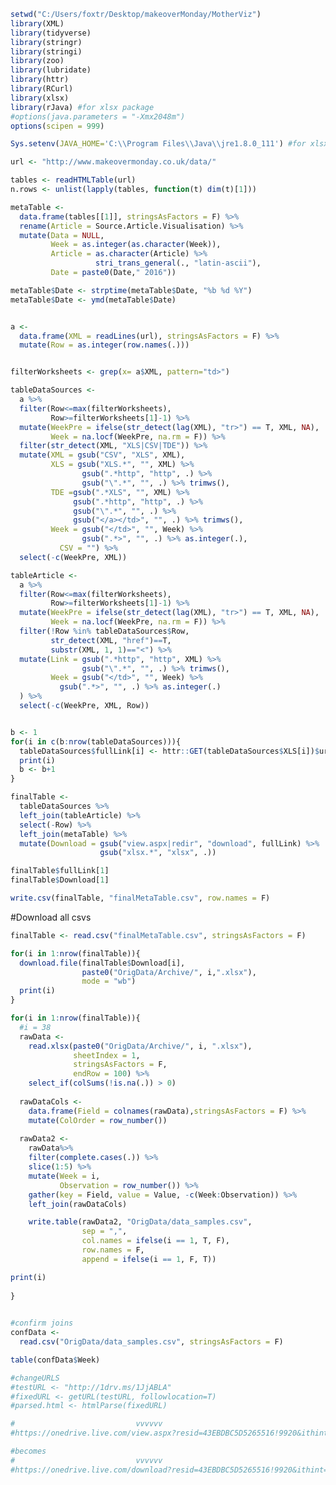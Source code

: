 ```r
setwd("C:/Users/foxtr/Desktop/makeoverMonday/MotherViz")
library(XML)
library(tidyverse)
library(stringr)
library(stringi)
library(zoo)
library(lubridate)
library(httr)
library(RCurl)
library(xlsx)
library(rJava) #for xlsx package
#options(java.parameters = "-Xmx2048m")
options(scipen = 999)

Sys.setenv(JAVA_HOME='C:\\Program Files\\Java\\jre1.8.0_111') #for xlsx package/rJava

url <- "http://www.makeovermonday.co.uk/data/"
```  

```r
tables <- readHTMLTable(url)
n.rows <- unlist(lapply(tables, function(t) dim(t)[1]))

metaTable <- 
  data.frame(tables[[1]], stringsAsFactors = F) %>%
  rename(Article = Source.Article.Visualisation) %>% 
  mutate(Data = NULL,
         Week = as.integer(as.character(Week)),
         Article = as.character(Article) %>% 
                   stri_trans_general(., "latin-ascii"),
         Date = paste0(Date," 2016"))

metaTable$Date <- strptime(metaTable$Date, "%b %d %Y")
metaTable$Date <- ymd(metaTable$Date)


a <-
  data.frame(XML = readLines(url), stringsAsFactors = F) %>% 
  mutate(Row = as.integer(row.names(.))) 


filterWorksheets <- grep(x= a$XML, pattern="td>")

tableDataSources <-
  a %>% 
  filter(Row<=max(filterWorksheets),
         Row>=filterWorksheets[1]-1) %>% 
  mutate(WeekPre = ifelse(str_detect(lag(XML), "tr>") == T, XML, NA),
         Week = na.locf(WeekPre, na.rm = F)) %>% 
  filter(str_detect(XML, "XLS|CSV|TDE")) %>% 
  mutate(XML = gsub("CSV", "XLS", XML),
         XLS = gsub("XLS.*", "", XML) %>% 
                gsub(".*http", "http", .) %>% 
                gsub("\".*", "", .) %>% trimws(),
         TDE =gsub(".*XLS", "", XML) %>% 
              gsub(".*http", "http", .) %>% 
              gsub("\".*", "", .) %>% 
              gsub("</a></td>", "", .) %>% trimws(),
         Week = gsub("</td>", "", Week) %>% 
                gsub(".*>", "", .) %>% as.integer(.),
           CSV = "") %>% 
  select(-c(WeekPre, XML))

tableArticle <-
  a %>% 
  filter(Row<=max(filterWorksheets),
         Row>=filterWorksheets[1]-1) %>% 
  mutate(WeekPre = ifelse(str_detect(lag(XML), "tr>") == T, XML, NA),
         Week = na.locf(WeekPre, na.rm = F)) %>% 
  filter(!Row %in% tableDataSources$Row,
         str_detect(XML, "href")==T,
         substr(XML, 1, 1)=="<") %>% 
  mutate(Link = gsub(".*http", "http", XML) %>% 
                gsub("\".*", "", .) %>% trimws(),
         Week = gsub("</td>", "", Week) %>% 
           gsub(".*>", "", .) %>% as.integer(.)
  ) %>% 
  select(-c(WeekPre, XML, Row))


b <- 1
for(i in c(b:nrow(tableDataSources))){
  tableDataSources$fullLink[i] <- httr::GET(tableDataSources$XLS[i])$url
  print(i)
  b <- b+1
}

finalTable <-
  tableDataSources %>% 
  left_join(tableArticle) %>% 
  select(-Row) %>% 
  left_join(metaTable) %>% 
  mutate(Download = gsub("view.aspx|redir", "download", fullLink) %>% 
                    gsub("xlsx.*", "xlsx", .))

finalTable$fullLink[1]
finalTable$Download[1]

write.csv(finalTable, "finalMetaTable.csv", row.names = F)
```

#Download all csvs
```r
finalTable <- read.csv("finalMetaTable.csv", stringsAsFactors = F)

for(i in 1:nrow(finalTable)){
  download.file(finalTable$Download[i], 
                paste0("OrigData/Archive/", i,".xlsx"), 
                mode = "wb")
  print(i)
}

```

```r
for(i in 1:nrow(finalTable)){
  #i = 38
  rawData <- 
    read.xlsx(paste0("OrigData/Archive/", i, ".xlsx"), 
              sheetIndex = 1, 
              stringsAsFactors = F, 
              endRow = 100) %>% 
    select_if(colSums(!is.na(.)) > 0)
  
  rawDataCols <- 
    data.frame(Field = colnames(rawData),stringsAsFactors = F) %>% 
    mutate(ColOrder = row_number())
  
  rawData2 <- 
    rawData%>% 
    filter(complete.cases(.)) %>% 
    slice(1:5) %>% 
    mutate(Week = i,
           Observation = row_number()) %>% 
    gather(key = Field, value = Value, -c(Week:Observation)) %>% 
    left_join(rawDataCols)

    write.table(rawData2, "OrigData/data_samples.csv", 
                sep = ",",
                col.names = ifelse(i == 1, T, F),
                row.names = F, 
                append = ifelse(i == 1, F, T))

print(i)
  
}
  

#confirm joins
confData <-
  read.csv("OrigData/data_samples.csv", stringsAsFactors = F)

table(confData$Week)
```


```r
#changeURLS
#testURL <- "http://1drv.ms/1JjABLA"
#fixedURL <- getURL(testURL, followlocation=T)
#parsed.html <- htmlParse(fixedURL)

#                           vvvvvv                                           vvvvv
#https://onedrive.live.com/view.aspx?resid=43EBDBC5D5265516!9920&ithint=file%2cxlsx&lor=shortUrl&app=Excel

#becomes
#                           vvvvvv                                           vvvvv
#https://onedrive.live.com/download?resid=43EBDBC5D5265516!9920&ithint=file%2ccsv
```
